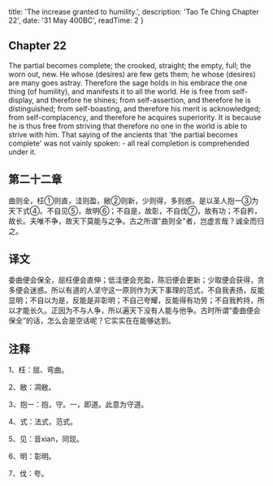 
  title: 'The increase granted to humility.',
  description: 'Tao Te Ching Chapter 22',
  date: '31 May 400BC',
  readTime: 2
}


## Chapter 22

The partial becomes complete; the crooked, straight; the empty, full; the worn out, new. He whose (desires) are few gets them; he whose (desires) are many goes astray.
Therefore the sage holds in his embrace the one thing (of humility), and manifests it to all the world. He is free from self- display, and therefore he shines; from self-assertion, and therefore he is distinguished; from self-boasting, and therefore his merit is acknowledged; from self-complacency, and therefore he acquires superiority. It is because he is thus free from striving that therefore no one in the world is able to strive with him.
That saying of the ancients that 'the partial becomes complete' was not vainly spoken: - all real completion is comprehended under it.

## 第二十二章

曲则全，枉①则直，洼则盈，敝②则新，少则得，多则惑。是以圣人抱一③为天下式④。不自见⑤，故明⑥；不自是，故彰，不自伐⑦，故有功；不自矜，故长。夫唯不争，故天下莫能与之争。古之所谓"曲则全"者，岂虚言哉？诚全而归之。

## 译文

委曲便会保全，屈枉便会直伸；低洼便会充盈，陈旧便会更新；少取便会获得，贪多便会迷惑。所以有道的人坚守这一原则作为天下事理的范式，不自我表扬，反能显明；不自以为是，反能是非彰明；不自己夸耀，反能得有功劳；不自我矜持，所以才能长久。正因为不与人争，所以遍天下没有人能与他争。古时所谓“委曲便会保全”的话，怎么会是空话呢？它实实在在能够达到。

## 注释

1、枉：屈、弯曲。

2、敝：凋敝。

3、抱一：抱，守。一，即道。此意为守道。

4、式：法式，范式。

5、见：音xian，同现。

6、明：彰明。

7、伐：夸。